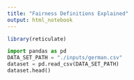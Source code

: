 ```yaml
---
title: "Fairness Definitions Explained"
output: html_notebook
---
```


```r
library(reticulate)
```

```python
import pandas as pd
DATA_SET_PATH = "./inputs/german.csv"
dataset = pd.read_csv(DATA_SET_PATH)
dataset.head()
```
